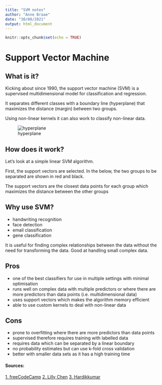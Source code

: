 ```yaml
---
title: "SVM notes"
author: "Anne Braae"
date: "30/08/2021"
output: html_document
---
```


```r
knitr::opts_chunk$set(echo = TRUE)
```

# Support Vector Machine

## What is it?

Kicking about since 1990, the support vector machine (SVM) is a supervised multidimensional model for classification and regression.

It separates different classes with a boundary line (hyperplane) that maximizes the distance (margin) between two groups.

Using non-linear kernels it can also work to classify non-linear data.

![hyperplane](hyperplane.png)

## How does it work?

Let's look at a simple linear SVM algorithm.

First, the support vectors are selected. In the below, the two groups to be separated are shown in red and black.

The support vectors are the closest data points for each group which maximizes the distance between the other groups



## Why use SVM?

* handwriting recognition
* face detection
* email classification
* gene classification

It is useful for finding complex relationships between the data without the need for transforming the data. Good at handling small complex data.


## Pros

- one of the best classifiers for use in multiple settings with minimal optimisation
- runs well on complex data with multiple predictors or where there are more predictors than data points (i.e. multidimensional data)
- uses support vectors which makes the algorithm memory efficient
- able to use custom kernels to deal with non-linear data

## Cons

- prone to overfitting where there are more predictors than data points
- supervised therefore requires training with labelled data
- requires data which can be separated by a linear boundary
- no probability estimates but can use k-fold cross validation
- better with smaller data sets as it has a high training time

#### Sources:

[1. freeCodeCamp](https://www.freecodecamp.org/news/svm-machine-learning-tutorial-what-is-the-support-vector-machine-algorithm-explained-with-code-examples/)
[2. Lilly Chen](https://towardsdatascience.com/support-vector-machine-simply-explained-fee28eba5496)
[3. Hardikkumar](https://www.analyticsvidhya.com/blog/2021/07/svm-and-pca-tutorial-for-beginners/)